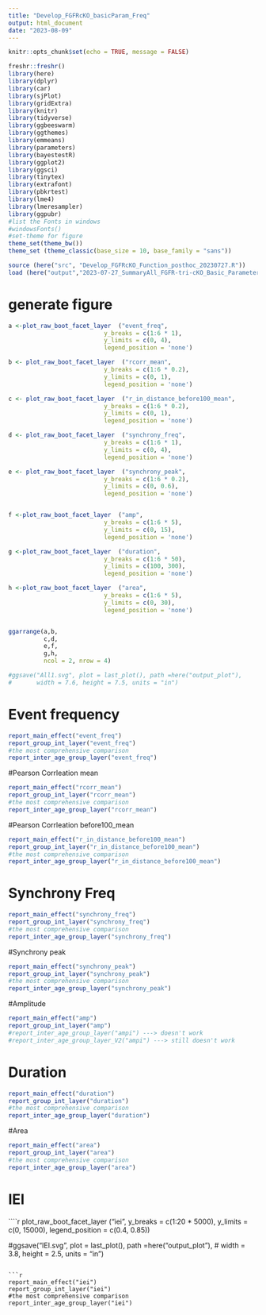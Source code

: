 ---
title: "Develop_FGFRcKO_basicParam_Freq"
output: html_document
date: "2023-08-09"
---

```{r setup, include=FALSE}
knitr::opts_chunk$set(echo = TRUE, message = FALSE)

freshr::freshr()
library(here)
library(dplyr)
library(car)
library(sjPlot)
library(gridExtra)
library(knitr)
library(tidyverse)
library(ggbeeswarm)
library(ggthemes)
library(emmeans)
library(parameters)
library(bayestestR)
library(ggplot2)
library(ggsci)
library(tinytex)
library(extrafont)
library(pbkrtest)
library(lme4)
library(lmeresampler)
library(ggpubr)
#list the Fonts in windows
#windowsFonts()
#set-theme for figure
theme_set(theme_bw())
theme_set (theme_classic(base_size = 10, base_family = "sans"))
```

```{r}
source (here("src", "Develop_FGFRcKO_Function_posthoc_20230727.R"))
load (here("output","2023-07-27_SummaryAll_FGFR-tri-cKO_Basic_Parameter_MeanVersion_withCorr_20230113.RData.RData"))
```

# generate figure
```{r, fig.width = 8, fig.asp =1.2, echo=FALSE}

a <-plot_raw_boot_facet_layer  ("event_freq",
                           y_breaks = c(1:6 * 1), 
                           y_limits = c(0, 4), 
                           legend_position = 'none') 

b <- plot_raw_boot_facet_layer  ("rcorr_mean",
                           y_breaks = c(1:6 * 0.2), 
                           y_limits = c(0, 1), 
                           legend_position = 'none')

c <- plot_raw_boot_facet_layer  ("r_in_distance_before100_mean",
                           y_breaks = c(1:6 * 0.2), 
                           y_limits = c(0, 1), 
                           legend_position = 'none') 

d <- plot_raw_boot_facet_layer  ("synchrony_freq",
                           y_breaks = c(1:6 * 1), 
                           y_limits = c(0, 4), 
                           legend_position = 'none') 

e <- plot_raw_boot_facet_layer  ("synchrony_peak",
                           y_breaks = c(1:6 * 0.2), 
                           y_limits = c(0, 0.6), 
                           legend_position = 'none')


f <-plot_raw_boot_facet_layer  ("amp",
                           y_breaks = c(1:6 * 5), 
                           y_limits = c(0, 15), 
                           legend_position = 'none') 

g <-plot_raw_boot_facet_layer  ("duration",
                           y_breaks = c(1:6 * 50), 
                           y_limits = c(100, 300), 
                           legend_position = 'none') 

h <-plot_raw_boot_facet_layer  ("area",
                           y_breaks = c(1:6 * 5), 
                           y_limits = c(0, 30), 
                           legend_position = 'none') 


ggarrange(a,b,
          c,d,
          e,f,
          g,h,
          ncol = 2, nrow = 4)

#ggsave("All1.svg", plot = last_plot(), path =here("output_plot"),
#       width = 7.6, height = 7.5, units = "in")
```



# Event frequency
```{r}
report_main_effect("event_freq")
report_group_int_layer("event_freq")
#the most comprehensive comparison
report_inter_age_group_layer("event_freq")
```


#Pearson Corrleation mean
```{r}
report_main_effect("rcorr_mean")
report_group_int_layer("rcorr_mean")
#the most comprehensive comparison
report_inter_age_group_layer("rcorr_mean")
```


#Pearson Corrleation before100_mean
```{r}
report_main_effect("r_in_distance_before100_mean")
report_group_int_layer("r_in_distance_before100_mean")
#the most comprehensive comparison
report_inter_age_group_layer("r_in_distance_before100_mean")
```


# Synchrony Freq
```{r}
report_main_effect("synchrony_freq")
report_group_int_layer("synchrony_freq")
#the most comprehensive comparison
report_inter_age_group_layer("synchrony_freq")
```


#Synchrony peak
```{r}
report_main_effect("synchrony_peak")
report_group_int_layer("synchrony_peak")
#the most comprehensive comparison
report_inter_age_group_layer("synchrony_peak")
```

#Amplitude
```{r}
report_main_effect("amp")
report_group_int_layer("amp")
#report_inter_age_group_layer("ampi") ---> doesn't work
#report_inter_age_group_layer_V2("ampi") ---> still doesn't work
```

# Duration
```{r}
report_main_effect("duration")
report_group_int_layer("duration")
#the most comprehensive comparison
report_inter_age_group_layer("duration")
```


#Area
```{r}
report_main_effect("area")
report_group_int_layer("area")
#the most comprehensive comparison
report_inter_age_group_layer("area")
```

# IEI
````{r, fig.width = 5, fig.asp = 0.5}
plot_raw_boot_facet_layer  ("iei",
                           y_breaks = c(1:20 * 5000), 
                           y_limits = c(0, 15000), 
                           legend_position = c(0.4, 0.85)) 
        

#ggsave("IEI.svg", plot = last_plot(), path =here("output_plot"),
#      width = 3.8, height = 2.5, units = "in")

```

```{r}
report_main_effect("iei")
report_group_int_layer("iei")
#the most comprehensive comparison
report_inter_age_group_layer("iei")
```

